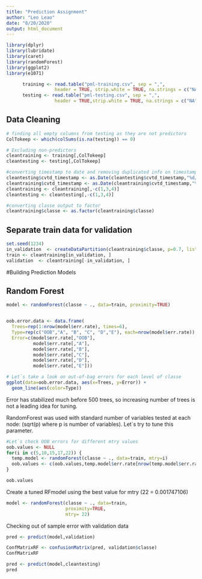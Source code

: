 ```yaml
---
title: "Prediction Assignment"
author: "Leo Leao"
date: "8/20/2020"
output: html_document
---
```


```r
library(dplyr)
library(lubridate)
library(caret)
library(randomForest)
library(ggplot2)
library(e1071)

      training <- read.table("pml-training.csv", sep = ",", 
                  header = TRUE, strip.white = TRUE, na.strings = c("NA",""))
      testing <- read.table("pml-testing.csv", sep = ",", 
                  header = TRUE,strip.white = TRUE, na.strings = c("NA",""))

```


## Data Cleaning
```r
# finding all empty columns from testing as they are not predictors
ColTokeep <- which(colSums(is.na(testing)) == 0)

# Excluding non-predictors
cleantraining <- training[,ColTokeep]
cleantesting <- testing[,ColTokeep]

#converting timestamp to date and removing duplicated info on timestamp
cleantesting$cvtd_timestamp <- as.Date(cleantesting$cvtd_timestamp,"%d/%m/%Y %H:%M")
cleantraining$cvtd_timestamp <- as.Date(cleantraining$cvtd_timestamp,"%d/%m/%Y %H:%M")
cleantraining <- cleantraining[,-c(1,3,4)]
cleantesting <- cleantesting[,-c(1,3,4)]

#converting classe output to factor
cleantraining$classe <- as.factor(cleantraining$classe)

```

## Separate train data for validation
```r

set.seed(1234)
in_validation  <- createDataPartition(cleantraining$classe, p=0.7, list=FALSE)
train <- cleantraining[in_validation, ]
validation  <- cleantraining[-in_validation, ]
```

#Building Prediction Models

## Random Forest
```r

model <- randomForest(classe ~ ., data=train, proximity=TRUE)


oob.error.data <- data.frame(
  Trees=rep(1:nrow(model$err.rate), times=6),
  Type=rep(c("OOB","A", "B", "C", "D","E"), each=nrow(model$err.rate)),
  Error=c(model$err.rate[,"OOB"],
          model$err.rate[,"A"], 
          model$err.rate[,"B"], 
          model$err.rate[,"C"],
          model$err.rate[,"D"], 
          model$err.rate[,"E"]))

# Let`s take a look on out-of-bag errors for each level of classe
ggplot(data=oob.error.data, aes(x=Trees, y=Error)) +
  geom_line(aes(color=Type))
```


Error has stabilized much before 500 trees, so increasing number of trees is not a leading idea for tuning.

RandomForest was used with standard  number of variables tested at each node: (sqrt(p) where p is number of
variables). Let`s try to tune this parameter.

```r

#Let`s check OOB errors for different mtry values
oob.values <- NULL
for(i in c(5,10,15,17,22)) {
  temp.model <- randomForest(classe ~ ., data=train, mtry=i)
  oob.values <- c(oob.values,temp.model$err.rate[nrow(temp.model$err.rate),1])
}

oob.values
```

Create a tuned RFmodel using the best value for mtry (22 = 0.001747106)

```r
model <- randomForest(classe ~ ., data=train, 
                      proximity=TRUE, 
                      mtry= 22)
```

Checking out of sample error with validation data

```r
pred <- predict(model,validation)

ConfMatrixRF <- confusionMatrix(pred, validation$classe)
ConfMatrixRF
```

```r
pred <- predict(model,cleantesting)
pred
````
